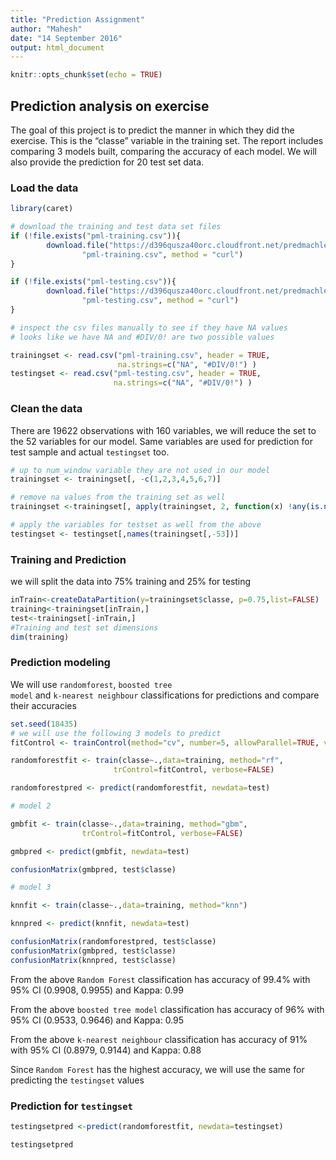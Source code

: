 ```yaml
---
title: "Prediction Assignment"
author: "Mahesh"
date: "14 September 2016"
output: html_document
---
```


```r
knitr::opts_chunk$set(echo = TRUE)
```

## Prediction analysis on exercise

The goal of this project is to predict the manner in which they did the exercise. This is the "classe" variable in the training set. The report includes comparing 3 models built, comparing the accuracy of each model. We will also provide the prediction for 20 test set data.  

### Load the data  

```r
library(caret)

# download the training and test data set files
if (!file.exists("pml-training.csv")){
        download.file("https://d396qusza40orc.cloudfront.net/predmachlearn/pml-training.csv",
                "pml-training.csv", method = "curl")
}

if (!file.exists("pml-testing.csv")){
        download.file("https://d396qusza40orc.cloudfront.net/predmachlearn/pml-testing.csv",
                "pml-testing.csv", method = "curl")
}

# inspect the csv files manually to see if they have NA values
# looks like we have NA and #DIV/0! are two possible values

trainingset <- read.csv("pml-training.csv", header = TRUE, 
                        na.strings=c("NA", "#DIV/0!") )
testingset <- read.csv("pml-testing.csv", header = TRUE, 
                       na.strings=c("NA", "#DIV/0!") )
```

### Clean the data

There are 19622 observations with 160 variables, we will reduce the set to the 52 variables for our model. Same variables are used for prediction for test sample and actual <code>testingset</code> too.  

```r
# up to num_window variable they are not used in our model
trainingset <- trainingset[, -c(1,2,3,4,5,6,7)]

# remove na values from the training set as well
trainingset <-trainingset[, apply(trainingset, 2, function(x) !any(is.na(x)))]

# apply the variables for testset as well from the above
testingset <- testingset[,names(trainingset[,-53])]
```

### Training and Prediction

we will split the data into 75% training and 25% for testing  

```r
inTrain<-createDataPartition(y=trainingset$classe, p=0.75,list=FALSE)
training<-trainingset[inTrain,] 
test<-trainingset[-inTrain,] 
#Training and test set dimensions
dim(training)
```

### Prediction modeling

We will use <code>randomforest</code>, <code>boosted tree model</code> and 
<code>k-nearest neighbour</code> classifications for predictions and compare 
their accuracies

```r
set.seed(18435)
# we will use the following 3 models to predict
fitControl <- trainControl(method="cv", number=5, allowParallel=TRUE, verbose=TRUE)

randomforestfit <- train(classe~.,data=training, method="rf", 
                       trControl=fitControl, verbose=FALSE)

randomforestpred <- predict(randomforestfit, newdata=test)

# model 2

gmbfit <- train(classe~.,data=training, method="gbm", 
                trControl=fitControl, verbose=FALSE)

gmbpred <- predict(gmbfit, newdata=test)

confusionMatrix(gmbpred, test$classe)

# model 3

knnfit <- train(classe~.,data=training, method="knn") 

knnpred <- predict(knnfit, newdata=test)

confusionMatrix(randomforestpred, test$classe)
confusionMatrix(gmbpred, test$classe)
confusionMatrix(knnpred, test$classe)
```

From the above <code>Random Forest</code> classification has accuracy of 99.4% with 
95% CI (0.9908, 0.9955) and Kappa: 0.99  

From the above <code>boosted tree model</code> classification has accuracy of 96% with 
95% CI (0.9533, 0.9646) and Kappa: 0.95  

From the above <code>k-nearest neighbour</code> classification has accuracy of 91% with 95% CI (0.8979, 0.9144) and Kappa: 0.88 

Since <code>Random Forest</code> has the highest accuracy, we will use the same for predicting the <code>testingset</code> values  

### Prediction for <code>testingset</code> 
```r
testingsetpred <-predict(randomforestfit, newdata=testingset)

testingsetpred
```
